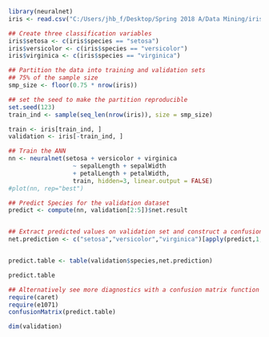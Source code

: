 ```{r}
library(neuralnet)
iris <- read.csv("C:/Users/jhb_f/Desktop/Spring 2018 A/Data Mining/iris.csv")

## Create three classification variables
iris$setosa <- c(iris$species == "setosa")
iris$versicolor <- c(iris$species == "versicolor")
iris$virginica <- c(iris$species == "virginica")

## Partition the data into training and validation sets
## 75% of the sample size
smp_size <- floor(0.75 * nrow(iris))

## set the seed to make the partition reproducible
set.seed(123)
train_ind <- sample(seq_len(nrow(iris)), size = smp_size)

train <- iris[train_ind, ]
validation <- iris[-train_ind, ]

## Train the ANN
nn <- neuralnet(setosa + versicolor + virginica 
                  ~ sepalLength + sepalWidth 
                  + petalLength + petalWidth, 
                  train, hidden=3, linear.output = FALSE)
#plot(nn, rep="best")

## Predict Species for the validation dataset
predict <- compute(nn, validation[2:5])$net.result


## Extract predicted values on validation set and construct a confusion matrix
net.prediction <- c("setosa","versicolor","virginica")[apply(predict,1,which.max)]


predict.table <- table(validation$species,net.prediction)

predict.table

## Alternatively see more diagnostics with a confusion matrix function
require(caret)
require(e1071)
confusionMatrix(predict.table)

dim(validation)
```